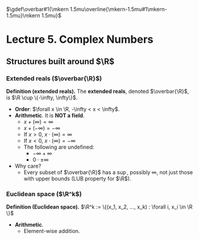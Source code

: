 $\gdef\overbar#1{\mkern 1.5mu\overline{\mkern-1.5mu#1\mkern-1.5mu}\mkern 1.5mu}$

# Lecture 5. Complex Numbers

## Structures built around $\R$

### Extended reals ($\overbar{\R}$)

**Definition (extended reals).** The **extended reals**, denoted $\overbar{\R}$, is $\R \cup \{-\infty, \infty\}$.

- **Order**: $\forall x \in \R, -\infty < x < \infty$.
- **Arithmetic**. It is **NOT a field**.
    - $x + (\infty) = \infty$
    - $x + (-\infty) = -\infty$
    - If $x > 0$, $x \cdot (\infty) = \infty$
    - If $x < 0$, $x \cdot (\infty) = -\infty$
    - The following are undefined:
        - $-\infty + \infty$
        - $0 \cdot \pm \infty$
- Why care?
    - Every subset of $\overbar{\R}$ has a $\sup$, possibly $\infty$, not just those with upper bounds (LUB property for $\R$).

### Euclidean space ($\R^k$)

**Definition (Euclidean space).** $\R^k := \{(x_1, x_2, ..., x_k) : \forall i, x_i \in \R \}$
- **Arithmetic**.
    - Element-wise addition.
